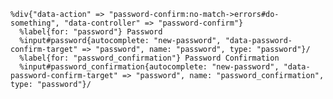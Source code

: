```haml
%div{"data-action" => "password-confirm:no-match->errors#do-something", "data-controller" => "password-confirm"}
  %label{for: "password"} Password
  %input#password{autocomplete: "new-password", "data-password-confirm-target" => "password", name: "password", type: "password"}/
  %label{for: "password_confirmation"} Password Confirmation
  %input#password_confirmation{autocomplete: "new-password", "data-password-confirm-target" => "password", name: "password_confirmation", type: "password"}/
```